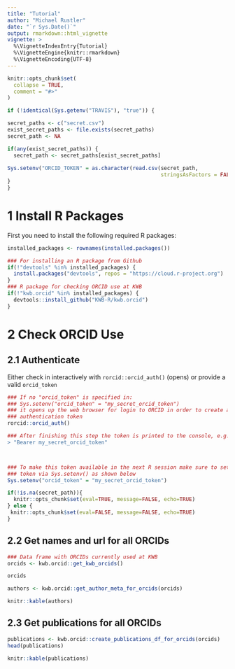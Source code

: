 ```yaml
---
title: "Tutorial"
author: "Michael Rustler"
date: "`r Sys.Date()`"
output: rmarkdown::html_vignette
vignette: >
  %\VignetteIndexEntry{Tutorial}
  %\VignetteEngine{knitr::rmarkdown}
  %\VignetteEncoding{UTF-8}
---
```


```r
knitr::opts_chunk$set(
  collapse = TRUE,
  comment = "#>"
)
```
```r

if (!identical(Sys.getenv("TRAVIS"), "true")) {

secret_paths <- c("secret.csv")
exist_secret_paths <- file.exists(secret_paths)
secret_path <- NA

if(any(exist_secret_paths)) {
  secret_path <- secret_paths[exist_secret_paths]
  
Sys.setenv("ORCID_TOKEN" = as.character(read.csv(secret_path,
                                                 stringsAsFactors = FALSE)))
}
}
```
# 1 Install R Packages

First you need to install the following required R packages:

```r
installed_packages <- rownames(installed.packages())

### For installing an R package from Github
if(!"devtools" %in% installed_packages) {
  install.packages("devtools", repos = "https://cloud.r-project.org")
}
### R package for checking ORCID use at KWB
if(!"kwb.orcid" %in% installed_packages) {
  devtools::install_github("KWB-R/kwb.orcid")
}

```

# 2 Check ORCID Use

## 2.1 Authenticate 

Either check in interactively with `rorcid::orcid_auth()` (opens) or provide a valid 
`orcid_token` 

```r
### If no "orcid_token" is specified in: 
### Sys.setenv("orcid_token" = "my_secret_orcid_token")
### it opens up the web browser for login to ORCID in order to create a 
### authentication token
rorcid::orcid_auth()

### After finishing this step the token is printed to the console, e.g.
> "Bearer my_secret_orcid_token"



### To make this token available in the next R session make sure to set the
### token via Sys.setenv() as shown below
Sys.setenv("orcid_token" = "my_secret_orcid_token")


```

```r
if(!is.na(secret_path)){
  knitr::opts_chunk$set(eval=TRUE, message=FALSE, echo=TRUE)
} else {
 knitr::opts_chunk$set(eval=FALSE, message=FALSE, echo=TRUE)
}
```


## 2.2 Get names and url for all ORCIDs 
```r

### Data frame with ORCIDs currently used at KWB
orcids <- kwb.orcid::get_kwb_orcids()

orcids

authors <- kwb.orcid::get_author_meta_for_orcids(orcids)
```

```r
knitr::kable(authors)
```

## 2.3 Get publications for all ORCIDs 
```r
publications <- kwb.orcid::create_publications_df_for_orcids(orcids)
head(publications)
```

```r
knitr::kable(publications)
```

<!-- ## 2.4 Unknown status -->
<!-- ```{r} -->

<!-- researchers <- c("Remy, Christian",  -->
<!--                   "Kraus, Fabian",  -->
<!--                   "Menz, Christian",  -->
<!--                   "Stapf, Michael",  -->
<!--                   "Kleyböcker, Anne",  -->
<!--                   "Loderer, Christian") -->

<!-- researchers_list <- try(lapply(researchers, -->
<!-- function(x) { -->
<!--   splitted_names <- strsplit(x, ", ")[[1]] -->
<!--   familyname <- splitted_names[1] -->
<!--   givenname <- splitted_names[2] -->
<!--   rorcid::orcid_search(givenname, familyname) -->
<!-- })) -->
<!-- ``` -->

<!-- ## 2.5 Get DOIS for all publications -->

<!-- ```{r} -->
<!-- publication_dois_df <- data.table::rbindlist(publications$`external-ids.external-id`) -->
<!-- publications_dois <- publication_dois_df$`external-id-value`[publication_dois_df$`external-id-type`=="doi"] -->
<!-- doi_status <- rorcid::check_dois(publications_dois) -->
<!-- ### Check if all DOIs are "good" -->
<!-- sapply(doi_status, length) -->

<!-- try(expr = lapply(doi_status$good, function(x) { -->
<!--   #print(sprintf("DOI: %s", doi)) -->
<!--   knitcitations::citep(x) -->
<!-- }),  silent = FALSE) -->
<!-- ``` -->

<!-- ## Export all citations in .bibtex -->

